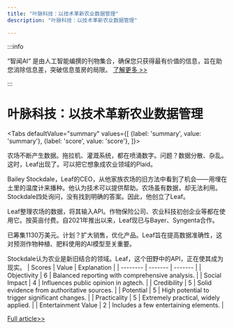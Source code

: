 ```yaml
---
title: "叶脉科技：以技术革新农业数据管理"
description: "叶脉科技：以技术革新农业数据管理"

---
```



:::info

“智闻AI“ 是由人工智能编撰的刊物集合，确保您只获得最有价值的信息，旨在助您消除信息差，突破信息茧房的局限。  [了解更多 >>](/)

:::

# 叶脉科技：以技术革新农业数据管理


<Tabs
	defaultValue="summary"
	values={[
	{label: 'summary', value: 'summary'},
	{label: 'score', value: 'score'},
]}>
<TabItem value="summary">


农场不断产生数据。拖拉机、灌溉系统，都在喷涌数字。问题？数据分散、杂乱。这时，Leaf出现了。可以把它想象成农业领域的Plaid。

Bailey Stockdale，Leaf的CEO，从他家族农场的旧方法中看到了机会——用埋在土里的温度计来播种。他认为技术可以提供帮助。农场虽有数据，却无法利用。Stockdale四处询问，没有找到明确的答案。因此，他创立了Leaf。

Leaf整理农场的数据，将其输入API。作物保险公司、农业科技初创企业等都在使用它。按英亩付费。自2021年推出以来，Leaf现已与Bayer、Syngenta合作。

已筹集1130万美元。计划？扩大销售，优化产品。Leaf旨在提高数据准确性，这对预测作物种植、肥料使用的AI模型至关重要。

Stockdale认为农业是新旧结合的领域。Leaf，这个田野中的API，正在使其成为现实。
</TabItem>
<TabItem value="score">
	| Scores     | Value   | Explanation |
	| -------- | ------- | ------- |
	| Objectivity  | 6    | Balanced reporting with comprehensive analysis.    |
	| Social Impact | 4     | Influences public opinion in agtech.    |
	| Credibility    | 5    | Solid evidence from authoritative sources.    |
	| Potential    | 5    | High potential to trigger significant changes.    |
	| Practicality    | 5    | Extremely practical, widely applied.    |
	| Entertainment Value    | 2    | Includes a few entertaining elements.    |
</TabItem>
</Tabs>

[Full article>>](https://techcrunch.com/2024/07/31/leaf-helps-farms-decipher-the-troves-of-data-they-generate/)
